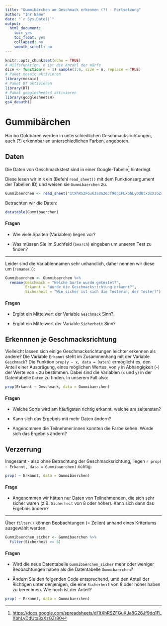 ```yaml
---
title: "Gummibärchen am Geschmack erkennen (?) - Fortsetzung"
author: "Ihr Name"
date: "`r Sys.Date()`"
output:
  html_document:
    toc: yes
    toc_float: yes
    collapsed: no
    smooth_scroll: no
---
```


```r
knitr::opts_chunk$set(echo = TRUE)
# Hilfsfunktion. n ist die Anzahl der Würfe
dice <- function(n = 1) sample(1:6, size = n, replace = TRUE)
# Paket mosaic aktivieren
library(mosaic)
# Paket DT aktivieren
library(DT)
# Paket googlesheets4 aktivieren
library(googlesheets4)
gs4_deauth()
```

# Gummibärchen

Haribo Goldbären werden in unterschiedlichen Geschmacksrichtungen, auch (?) erkennbar an unterschiedlichen Farben, angeboten.

## Daten

Die Daten von Geschmackstest sind in einer Google-Tabelle^[[https://docs.google.com/spreadsheets/d/1tXhRSZFGuKJa8G26Jf9dq1FLXbhLyDdUtx3xXzGZr80](https://docs.google.com/spreadsheets/d/1tXhRSZFGuKJa8G26Jf9dq1FLXbhLyDdUtx3xXzGZr80)] hinterlegt.

Diese lesen wir in `R` ein (Befehl `read_sheet()` mit dem Funktionsargument der Tabellen ID) und weisen sie `Gummibaerchen` zu.

```r
Gummibaerchen <- read_sheet("1tXhRSZFGuKJa8G26Jf9dq1FLXbhLyDdUtx3xXzGZr80")
```

Betrachten wir die Daten:

```r
datatable(Gummibaerchen)
```

#### Fragen

- Wie viele Spalten (Variablen) liegen vor?

- Was müssen Sie im Suchfeld (`Search`) eingeben um unseren Test zu finden?

***

Leider sind die Variablennamen sehr unhandlich, daher nennen wir diese um (`rename()`):

```r
Gummibaerchen <- Gummibaerchen %>%
  rename(Geschmack = "Welche Sorte wurde getestet?",
         Erkannt = "Wurde die Geschmacksrichtung erkannt?",
         Sicherheit = "Wie sicher ist sich die Testerin, der Tester?")
```

#### Fragen

- Ergibt ein Mittelwert der Variable `Geschmack` Sinn?

- Ergibt ein Mittelwert der Variable `Sicherheit` Sinn?


## Erkennnen je Geschmacksrichtung

Vielleicht lassen sich einige Geschmacksrichtungen leichter erkennen als andere? Die Variable `Erkannt` steht im Zusammenhang mit der Variable `Geschmack`? Die Funktion `prop(y ~ x, data = Daten)` ermöglicht es, den Anteil einer Ausprägung, eines möglichen Wertes, von `y` in Abhängigkeit (`~`) der Werte von `x` zu bestimmen. Dabei sind die Variablen (`x` und `y`) in der Datentabelle `Daten` zu finden. In unserem Fall also:

```r
prop(Erkannt ~ Geschmack, data = Gummibaerchen)
```

#### Fragen

- Welche Sorte wird am häufigsten richtig erkannt, welche am seltensten?

- Kann sich das Ergebnis mit mehr Daten ändern?

- Angenommen die Teilnehmer:innen konnten die Farbe sehen. Würde sich das Ergebnis ändern?

## Verzerrung

Insgesamt - also ohne Betrachtung der Geschmacksrichtung, liegen `r prop( ~ Erkannt, data = Gummibaerchen)` richtig:

```r
prop( ~ Erkannt, data = Gummibaerchen)
```

#### Frage

- Angenommen wir hätten nur Daten von Teilnehmenden, die sich sehr sicher waren (z.B. `Sicherheit` von 8 oder höher). Kann sich dann das Ergebnis ändern?

***

Über `filter()` können Beobachtungen (= Zeilen) anhand eines Kriteriums ausgewählt werden.

```r
Gummibaerchen_sicher <- Gummibaerchen %>%
  filter(Sicherheit >= 8)
```

#### Fragen

- Wird die neue Datentabelle `Gummibaerchen_sicher` mehr oder weniger Beobachtungen haben als die Datentabelle `Gummibaerchen`? 

- Ändern Sie den folgenden Code entsprechend, umd den Anteil der Richtigen unter denjenigen, die eine `Sicherheit` von 8 oder höher haben zu berechnen. Wie hoch ist der Anteil?

```r
prop( ~ Erkannt, data = Gummibaerchen)
```

